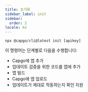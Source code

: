 ```yaml
---
title: 초기화
sidebar_label: init
sidebar:
  order: 2
locale: ko
---
```


`npx @capgo/cli@latest init [apikey]`

이 명령어는 단계별로 다음을 수행합니다:

- Capgo에 앱 추가
- 업데이트 검증을 위한 코드를 앱에 추가
- 앱 빌드
- Capgo에 앱 업로드
- 업데이트가 제대로 작동하는지 확인 지원